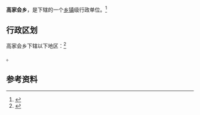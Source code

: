 {{中国乡级行政区|14/09/29/201/000}}

'''高家会乡'''，是{{PRC admin/fullname|14/09/29/201/000|3}}下辖的一个[[乡镇|乡镇]]级行政单位。<ref>{{PRC admin/ref sgc|{{PRC admin/parent|14/09/29/201/000}}}}</ref>

== 行政区划 ==

高家会乡下辖以下地区：<ref>{{PRC admin/ref sgc|14/09/29/201/000}}</ref>

{{PRC admin/children|14/09/29/201/000}}。

== 参考资料 ==

{{reflist}}

{{行政区划小作品}}
{{PRC admin/navcat|14/09/29/201/000}}